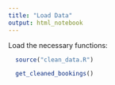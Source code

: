 ```yaml
---
title: "Load Data"
output: html_notebook
---
```


Load the necessary functions:
```r
  source("clean_data.R")
```

```r
  get_cleaned_bookings()
```